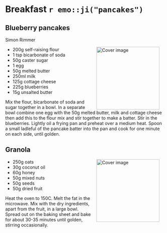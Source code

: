 # Breakfast `r emo::ji("pancakes")`{-}

## Blueberry pancakes {-}
Simon Rimmer

<img src="images/blueberry-pancakes.jpg" width="200" alt="Cover image" align="right" style="margin: 0 1em 0 1em" />

* 200g self-raising flour
* 1 tsp bicarbonate of soda
* 50g caster sugar
* 1 egg
* 50g melted butter
* 250ml milk
* 125g cottage cheese
* 225g blueberries
* 15g unsalted butter

Mix the flour, bicarbonate of soda and sugar together in a bowl. In a separate bowl combine one egg with the 50g melted butter, milk and cottage cheese then add this to the flour mix and stir together to make a batter. Stir in the blueberries. Lightly oil a frying pan and preheat over a medium heat. Spoon a small ladleful of the pancake batter into the pan and cook for one minute on each side, until golden.

## Granola {-}

<img src="images/granola.jpg" width="200" alt="Cover image" align="right" style="margin: 0 1em 0 1em" />


* 250g oats
* 30g coconut oil
* 60g honey
* 50g mixed nuts
* 50g seeds
* 50g dried fruit

Heat the oven to 150C. Melt the fat in the microwave. Mix  with the dry ingredients, apart from the fruit, in a large bowl.
Spread out on the baking sheet and bake for about 30-35 minutes until golden, stirring occasionally.


